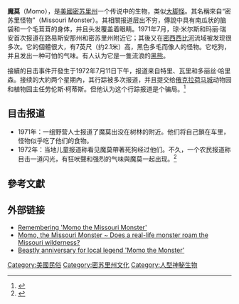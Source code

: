 '''魔莫'''（Momo），是[[美國|美國]][[密苏里州|密苏里州]]一个传说中的生物，类似[[大脚怪|大脚怪]]。其名稱來自“密苏里怪物”（Missouri Monster）。其相關报道层出不穷，傳說中具有南瓜状的脑袋和一个毛茸茸的身体，并且头发覆盖着眼睛。1971年7月，琼·米尔斯和玛丽·瑞安首次报道在路易斯安那州和密苏里州附近它；其後又在[[密西西比河|密西西比河]]流域被发现很多次。它的個體很大，有7英尺（约2.1米）高，黑色多毛而像人的怪物。它吃狗，并且发出一种可怕的气味。有人认为它是一隻流浪的[[黑熊|黑熊]]。

接續的目击事件开發生于1972年7月11日下午，报道来自特里、瓦里和多丽丝·哈里森。接续的大約两个星期內，其行踪被多次报道，并且提交给[[俄克拉荷马城|俄克拉荷马城]]动物园和植物园主任劳伦斯·柯蒂斯。但他认为这个行踪报道是个骗局。<ref name=Newton_2005>{{cite encyclopedia | title = Momo | encyclopedia = Encyclopedia of Cryptozoology: A Global Guide | author = Newton, Michael | pages = 304 | publisher = McFarland & Company, Inc. | year = 2005 | isbn = 0-7864-2036-7 }}</ref>

==目击报道==
* 1971年：一组野营人士报道了魔莫出没在树林的附近。他们将自己鎖在车里，怪物似乎吃了他们的食物。
* 1972年：当地儿童报道称看见魔莫帶著死狗经过他们。不久，一个农民报道称目击一道闪光，有狂吠聲和强烈的气味與魔莫一起出现。<ref>{{cite book | title = Weird U.S. | url = https://archive.org/details/weirdus00mark | authors = Moran, Mark & Scheurman, Mark | pages = [https://archive.org/details/weirdus00mark/page/124 124] | publisher = Barnes & Noble Books | year = 2004 | isbn = 0-7607-5043-2 }}</ref>

== 參考文獻 ==
{{reflist}}

== 外部链接 ==
*[http://www.unexplained-mysteries.com/viewnews.php?id=230276 Remembering 'Momo the Missouri Monster'] {{Wayback|url=http://www.unexplained-mysteries.com/viewnews.php?id=230276 |date=20191204073939 }}
*[http://beforeitsnews.com/alternative/2014/05/momo-the-missouri-monster-does-a-real-life-monster-roam-the-missouri-wilderness-2965014.html Momo, the Missouri Monster ~ Does a real-life monster roam the Missouri wilderness?] {{Wayback|url=http://beforeitsnews.com/alternative/2014/05/momo-the-missouri-monster-does-a-real-life-monster-roam-the-missouri-wilderness-2965014.html |date=20190903200642 }}
*[http://www.connecttristates.com/news/story.aspx?id=774097#.U-TKO9YvmR0 Beastly anniversary for local legend 'Momo the Monster'] {{Wayback|url=http://www.connecttristates.com/news/story.aspx?id=774097#.U-TKO9YvmR0 |date=20140811233356 }} 

[[Category:美國民俗|Category:美國民俗]]
[[Category:密苏里州文化|Category:密苏里州文化]]
[[Category:人型神秘生物|Category:人型神秘生物]]